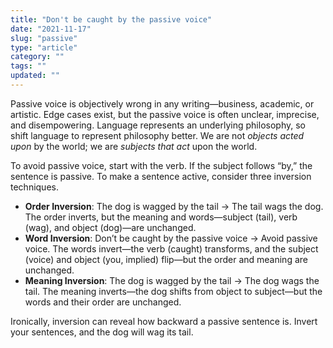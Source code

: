 ```yaml
---
title: "Don't be caught by the passive voice"
date: "2021-11-17"
slug: "passive"
type: "article"
category: ""
tags: ""
updated: ""
---
```


Passive voice is objectively wrong in any writing—business, academic, or artistic. Edge cases exist, but the passive voice is often unclear, imprecise, and disempowering. Language represents an underlying philosophy, so shift language to represent philosophy better. We are not *objects acted upon* by the world; we are *subjects that act* upon the world.

To avoid passive voice, start with the verb. If the subject follows “by,” the sentence is passive. To make a sentence active, consider three inversion techniques.

- **Order Inversion**: The dog is wagged by the tail → The tail wags the dog. The order inverts, but the meaning and words—subject (tail), verb (wag), and object (dog)—are unchanged.
- **Word Inversion**: Don’t be caught by the passive voice → Avoid passive voice. The words invert—the verb (caught) transforms, and the subject (voice) and object (you, implied) flip—but the order and meaning are unchanged.
- **Meaning Inversion**: The dog is wagged by the tail → The dog wags the tail. The meaning inverts—the dog shifts from object to subject—but the words and their order are unchanged.

Ironically, inversion can reveal how backward a passive sentence is. Invert your sentences, and the dog will wag its tail.
